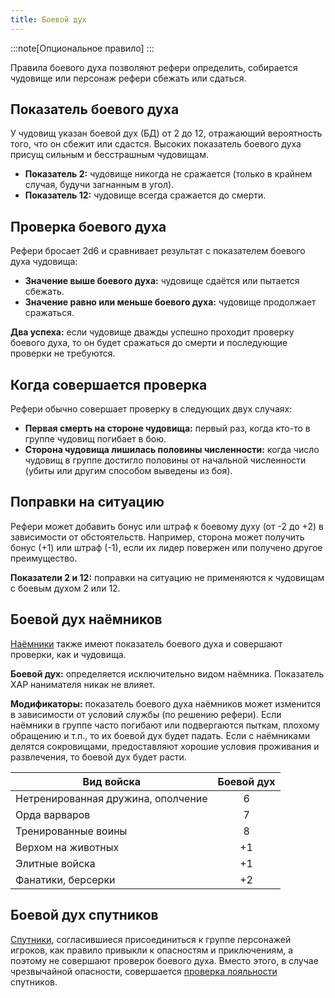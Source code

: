 ```yaml
---
title: Боевой дух
---
```


:::note[Опциональное правило]
:::

Правила боевого духа позволяют рефери определить, собирается чудовище или персонаж рефери сбежать или сдаться.

## Показатель боевого духа

У чудовищ указан боевой дух (БД) от 2 до 12, отражающий вероятность того, что он сбежит или сдастся. Высоких показатель боевого духа присущ сильным и бесстрашным чудовищам.

- **Показатель 2:** чудовище никогда не сражается (только в крайнем случая, будучи загнанным в угол).
- **Показатель 12:** чудовище всегда сражается до смерти.

## Проверка боевого духа

Рефери бросает 2d6 и сравнивает результат с показателем боевого духа чудовища:

- **Значение выше боевого духа:** чудовище сдаётся или пытается сбежать.
- **Значение равно или меньше боевого духа:** чудовище продолжает сражаться.

**Два успеха:** если чудовище дважды успешно проходит проверку боевого духа, то он будет сражаться до смерти и последующие проверки не требуются.

## Когда совершается проверка

Рефери обычно совершает проверку в следующих двух случаях:

- **Первая смерть на стороне чудовища:** первый раз, когда кто-то в группе чудовищ погибает в бою.
- **Сторона чудовища лишилась половины численности:** когда число чудовищ в группе достигло половины от начальной численности (убиты или другим способом выведены из боя).

## Поправки на ситуацию

Рефери может добавить бонус или штраф к боевому духу (от -2 до +2) в зависимости от обстоятельств. Например, сторона может получить бонус (+1) или штраф (-1), если их лидер повержен или получено другое преимущество.

**Показатели 2 и 12:** поправки на ситуацию не применяются к чудовищам с боевым духом 2 или 12.

## Боевой дух наёмников

[Наёмники](/characters/hired-help/mercenaries) также имеют показатель боевого духа и совершают проверки, как и чудовища.

**Боевой дух:** определяется исключительно видом наёмника. Показатель ХАР нанимателя никак не влияет.

**Модификаторы:** показатель боевого духа наёмников может изменится в зависимости от условий службы (по решению рефери). Если наёмники в группе часто погибают или подвергаются пыткам, плохому обращению и т.п., то их боевой дух будет падать. Если с наёмниками делятся сокровищами, предоставляют хорошие условия проживания и развлечения, то боевой дух будет расти.

| Вид войска                         | Боевой дух |
| ---------------------------------- | :--------: |
| Нетренированная дружина, ополчение |     6      |
| Орда варваров                      |     7      |
| Тренированные воины                |     8      |
| Верхом на животных                 |     +1     |
| Элитные войска                     |     +1     |
| Фанатики, берсерки                 |     +2     |

## Боевой дух спутников

[Спутники](/characters/hired-help/retainers), согласившиеся присоединиться к группе персонажей игроков, как правило привыкли к опасностям и приключениям, а поэтому не совершают проверок боевого духа. Вместо этого, в случае чрезвычайной опасности, совершается [проверка лояльности](/characters/hired-help/retainers#проверки-лояльности) спутников.
